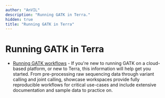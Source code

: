 ```yaml
---
author: "AnVIL"
description: "Running GATK in Terra."
hidden: true
title: "Running GATK in Terra"
---
```


# Running GATK in Terra

- [Running GATK workflows](https://support.terra.bio/hc/en-us/articles/360029034232-Getting-started-with-GATK-workflows-in-the-cloud-FAQs) - If you're new to running GATK on a cloud-based platform, or new to Terra, this information will help get you started. From pre-processing raw sequencing data through variant calling and joint calling, showcase workspaces provide fully reproducible workflows for critical use-cases and include extensive documentation and sample data to practice on.
